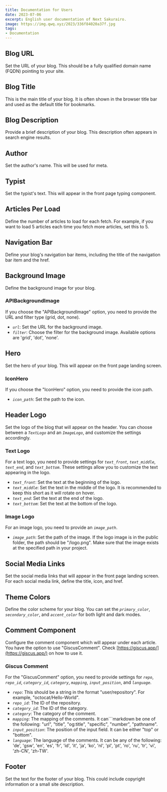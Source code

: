```yaml
---
title: Documentation for Users
date: 2023-07-06
excerpt: English user documentation of Next Sakurairo.
image: https://img.qwq.xyz/2023/336f84020a37f.jpg
tags:
- Documentation
---
```


## Blog URL
Set the URL of your blog. This should be a fully qualified domain name (FQDN) pointing to your site.

## Blog Title
This is the main title of your blog. It is often shown in the browser title bar and used as the default title for bookmarks.

## Blog Description
Provide a brief description of your blog. This description often appears in search engine results.

## Author
Set the author's name. This will be used for meta.

## Typist
Set the typist's text. This will appear in the front page typing component.

## Articles Per Load
Define the number of articles to load for each fetch. For example, if you want to load 5 articles each time you fetch more articles, set this to 5.

## Navigation Bar
Define your blog's navigation bar items, including the title of the navigation bar item and the href.

## Background Image
Define the background image for your blog.

### APIBackgroundImage
If you choose the "APIBackgroundImage" option, you need to provide the URL and filter type (grid, dot, none).
- _`url`_: Set the URL for the background image.
- _`filter`_: Choose the filter for the background image. Available options are 'grid', 'dot', 'none'.

## Hero
Set the hero of your blog. This will appear on the front page landing screen.

### IconHero
If you choose the "IconHero" option, you need to provide the icon path.
- _`icon_path`_: Set the path to the icon.

## Header Logo
Set the logo of the blog that will appear on the header. You can choose between a _`TextLogo`_ and an _`ImageLogo`_, and customize the settings accordingly.

### Text Logo
For a text logo, you need to provide settings for _`text_front`_, _`text_middle`_, _`text_end`_, and _`text_bottom`_. These settings allow you to customize the text appearing in the logo.

- _`text_front`_: Set the text at the beginning of the logo.
- _`text_middle`_: Set the text in the middle of the logo. It is recommended to keep this short as it will rotate on hover.
- _`text_end`_: Set the text at the end of the logo.
- _`text_bottom`_: Set the text at the bottom of the logo.

### Image Logo
For an image logo, you need to provide an _`image_path`_.

- _`image_path`_: Set the path of the image. If the logo image is in the public folder, the path should be "/logo.png". Make sure that the image exists at the specified path in your project.

## Social Media Links
Set the social media links that will appear in the front page landing screen. For each social media link, define the title, icon, and href.

## Theme Colors
Define the color scheme for your blog. You can set the _`primary_color`_, _`secondary_color`_, and _`accent_color`_ for both light and dark modes.

## Comment Component
Configure the comment component which will appear under each article. You have the option to use "GiscusComment". Check [https://giscus.app/](https://giscus.app/) on how to use it.

### Giscus Comment
For the "GiscusComment" option, you need to provide settings for _`repo`_, _`repo_id`_, _`category_id`_, _`category`_, _`mapping`_, _`input_position`_, and _`language`_.

- _`repo`_: This should be a string in the format "user/repository". For example, "octocat/Hello-World".
- _`repo_id`_: The ID of the repository.
- _`category_id`_: The ID of the category.
- _`category`_: The category of the comment.
- _`mapping`_: The mapping of the comments. It can```markdown
be one of the following: "url", "title", "og:title", "specific", "number", "pathname".
- _`input_position`_: The position of the input field. It can be either "top" or "bottom".
- _`language`_: The language of the comments. It can be any of the following: 'de', 'gsw', 'en', 'es', 'fr', 'id', 'it', 'ja', 'ko', 'nl', 'pl', 'pt', 'ro', 'ru', 'tr', 'vi', 'zh-CN', 'zh-TW'.

## Footer
Set the text for the footer of your blog. This could include copyright information or a small site description.

